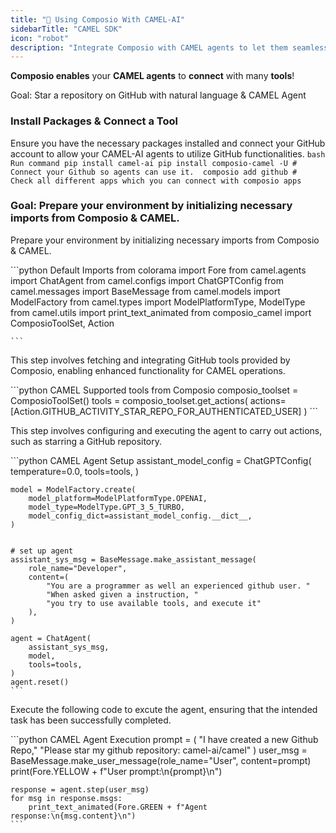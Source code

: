 ```yaml
---
title: "🐫 Using Composio With CAMEL-AI"
sidebarTitle: "CAMEL SDK"
icon: "robot"
description: "Integrate Composio with CAMEL agents to let them seamlessly interact with external apps"
---
```


**Composio enables** your **CAMEL agents** to **connect** with many **tools**!

<Tip>Goal: Star a repository on GitHub with natural language & CAMEL Agent</Tip>

### Install Packages & Connect a Tool

Ensure you have the necessary packages installed and connect your GitHub account to allow your CAMEL-AI agents to utilize GitHub functionalities.
<CodeGroup>
    ``` bash Run command
    pip install camel-ai
    pip install composio-camel -U
    #  Connect your Github so agents can use it. 
    composio add github
    #  Check all different apps which you can connect with
    composio apps
    ```
</CodeGroup>

### Goal: Prepare your environment by initializing necessary imports from Composio & CAMEL.

<Steps>
<Step title="Import Base Packages">

Prepare your environment by initializing necessary imports from Composio & CAMEL.

<CodeGroup>
    ```python Default Imports
    from colorama import Fore
    from camel.agents import ChatAgent
    from camel.configs import ChatGPTConfig
    from camel.messages import BaseMessage
    from camel.models import ModelFactory
    from camel.types import ModelPlatformType, ModelType
    from camel.utils import print_text_animated
    from composio_camel import ComposioToolSet, Action

    ```

</CodeGroup>

</Step>

<Step title="Integrating GitHub Tools with Composio">

This step involves fetching and integrating GitHub tools provided by Composio, enabling enhanced functionality for CAMEL operations.

<CodeGroup>
    ```python CAMEL Supported tools from Composio
    composio_toolset = ComposioToolSet()
    tools = composio_toolset.get_actions(
        actions=[Action.GITHUB_ACTIVITY_STAR_REPO_FOR_AUTHENTICATED_USER]
    )
    ```
</CodeGroup>

</Step>

<Step title="CAMEL Agent Setup">

This step involves configuring and executing the agent to carry out actions, such as starring a GitHub repository.

<CodeGroup>
    ```python CAMEL Agent Setup
    assistant_model_config = ChatGPTConfig(
        temperature=0.0,
        tools=tools,
    )

    model = ModelFactory.create(
        model_platform=ModelPlatformType.OPENAI,
        model_type=ModelType.GPT_3_5_TURBO,
        model_config_dict=assistant_model_config.__dict__,
    )


    # set up agent
    assistant_sys_msg = BaseMessage.make_assistant_message(
        role_name="Developer",
        content=(
            "You are a programmer as well an experienced github user. "
            "When asked given a instruction, "
            "you try to use available tools, and execute it"
        ),
    )

    agent = ChatAgent(
        assistant_sys_msg,
        model,
        tools=tools,
    )
    agent.reset()
    ```
</CodeGroup>

</Step>

<Step title="Execute with your prompt/task.">

Execute the following code to excute the agent, ensuring that the intended task has been successfully completed.

<CodeGroup>
    ```python CAMEL Agent Execution
    prompt = (
        "I have created a new Github Repo,"
        "Please star my github repository: camel-ai/camel"
    )
    user_msg = BaseMessage.make_user_message(role_name="User", content=prompt)
    print(Fore.YELLOW + f"User prompt:\n{prompt}\n")

    response = agent.step(user_msg)
    for msg in response.msgs:
        print_text_animated(Fore.GREEN + f"Agent response:\n{msg.content}\n")
    ```
</CodeGroup>

</Step>
</Steps>
